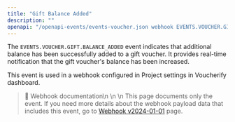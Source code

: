 ```yaml
---
title: "Gift Balance Added"
description: ""
openapi: "/openapi-events/events-voucher.json webhook EVENTS.VOUCHER.GIFT.BALANCE_ADDED"
---
```


The `EVENTS.VOUCHER.GIFT.BALANCE_ADDED` event indicates that additional balance has been successfully added to a gift voucher. It provides real-time notification that the gift voucher's balance has been increased.

This event is used in a webhook configured in Project settings in Voucherify dashboard.

> 📘 Webhook documentation\n
>\n
>\n This page documents only the event. If you need more details about the webhook payload data that includes this event, go to [Webhook v2024-01-01](/api-reference/introduction-to-webhooks "Introduction to webhooks v2024-01-01") page.